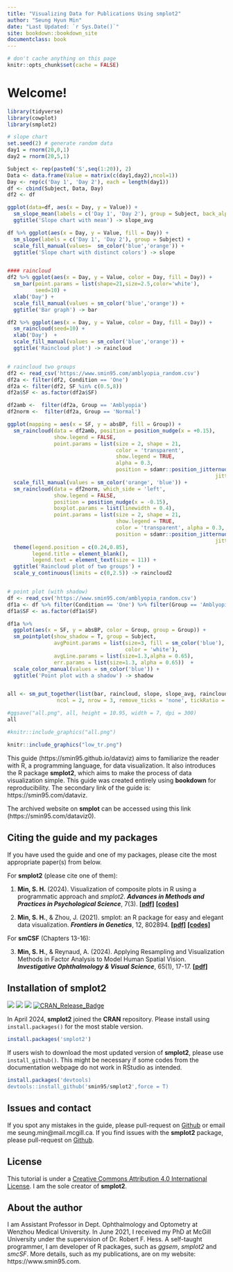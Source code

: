 ```yaml
--- 
title: "Visualizing Data for Publications Using smplot2"
author: "Seung Hyun Min"
date: "Last Updated: `r Sys.Date()`"
site: bookdown::bookdown_site
documentclass: book
---
```


```r
# don't cache anything on this page
knitr::opts_chunk$set(cache = FALSE)
```

# Welcome! {-#index}

```r
library(tidyverse)
library(cowplot)
library(smplot2)

# slope chart 
set.seed(2) # generate random data
day1 = rnorm(20,0,1)
day2 = rnorm(20,5,1)

Subject <- rep(paste0('S',seq(1:20)), 2)
Data <- data.frame(Value = matrix(c(day1,day2),ncol=1))
Day <- rep(c('Day 1', 'Day 2'), each = length(day1))
df <- cbind(Subject, Data, Day)
df2 <- df

ggplot(data=df, aes(x = Day, y = Value)) +
  sm_slope_mean(labels = c('Day 1', 'Day 2'), group = Subject, back_alpha = .3) +
  ggtitle('Slope chart with mean') -> slope_avg

df %>% ggplot(aes(x = Day, y = Value, fill = Day)) +
  sm_slope(labels = c('Day 1', 'Day 2'), group = Subject) +
  scale_fill_manual(values=  sm_color('blue','orange')) +
  ggtitle('Slope chart with distinct colors') -> slope


#### raincloud
df2 %>% ggplot(aes(x = Day, y = Value, color = Day, fill = Day)) +
  sm_bar(point.params = list(shape=21,size=2.5,color='white'),
         seed=10) +
  xlab('Day') +
  scale_fill_manual(values = sm_color('blue','orange')) +
  ggtitle('Bar graph') -> bar

df2 %>% ggplot(aes(x = Day, y = Value, color = Day, fill = Day)) +
  sm_raincloud(seed=10) +
  xlab('Day')  +
  scale_fill_manual(values = sm_color('blue','orange')) +
  ggtitle('Raincloud plot') -> raincloud


# raincloud two groups
df2 <- read_csv('https://www.smin95.com/amblyopia_random.csv')
df2a <- filter(df2, Condition == 'One')  
df2a <- filter(df2, SF %in% c(0.5,8))
df2a$SF <- as.factor(df2a$SF)

df2amb <-  filter(df2a, Group == 'Amblyopia')
df2norm <-  filter(df2a, Group == 'Normal')

ggplot(mapping = aes(x = SF, y = absBP, fill = Group)) +
  sm_raincloud(data = df2amb, position = position_nudge(x = +0.15),
               show.legend = FALSE,
               point.params = list(size = 2, shape = 21,
                                   color = 'transparent', 
                                   show.legend = TRUE,
                                   alpha = 0.3,
                                   position = sdamr::position_jitternudge(nudge.x = 0.06, seed = 10,
                                                                   jitter.width = 0.06))) +
  scale_fill_manual(values = sm_color('orange', 'blue')) +
  sm_raincloud(data = df2norm, which_side = 'left',
               show.legend = FALSE,
               position = position_nudge(x = -0.15),
               boxplot.params = list(linewidth = 0.4),
               point.params = list(size = 2, shape = 21,
                                   show.legend = TRUE,
                                   color = 'transparent', alpha = 0.3,
                                   position = sdamr::position_jitternudge(nudge.x = -0.06, seed = 10,
                                                                   jitter.width = 0.06))) +
  theme(legend.position = c(0.24,0.85),
        legend.title = element_blank(),
        legend.text = element_text(size = 11)) +
  ggtitle('Raincloud plot of two groups') +
  scale_y_continuous(limits = c(0,2.5)) -> raincloud2


# point plot (with shadow)
df <- read_csv('https://www.smin95.com/amblyopia_random.csv')
df1a <- df %>% filter(Condition == 'One') %>% filter(Group == 'Amblyopia')
df1a$SF <- as.factor(df1a$SF)

df1a %>%
  ggplot(aes(x = SF, y = absBP, color = Group, group = Group)) +
  sm_pointplot(show_shadow = T, group = Subject,
               avgPoint.params = list(size=3, fill = sm_color('blue'), shape = 21,
                                      color = 'white'),
               avgLine.params = list(size=1.3,alpha = 0.65),
               err.params = list(size=1.3, alpha = 0.65))  +
  scale_color_manual(values = sm_color('blue')) +
  ggtitle('Point plot with a shadow') -> shadow


all <- sm_put_together(list(bar, raincloud, slope, slope_avg, raincloud2, shadow),
                ncol = 2, nrow = 3, remove_ticks = 'none', tickRatio = 1, panel_scale = 0.95)

#ggsave("all.png", all, height = 10.95, width = 7, dpi = 300)
all
```
```r
#knitr::include_graphics("all.png")
```
```r
knitr::include_graphics("low_tr.png")
```

This guide (https://smin95.github.io/dataviz) aims to familiarize the reader with R, a programming language, for data visualization. It also introduces the R package **smplot2**, which aims to make the process of data visualization simple. This guide was created entirely using **bookdown** for reproducibility. The secondary link of the guide is: https://smin95.com/dataviz. 

The archived website on **smplot** can be accessed using this link (https://smin95.com/dataviz0).

## Citing the guide and my packages {-}

If you have used the guide and one of my packages, please cite the most appropriate paper(s) from below.

For **smplot2** (please cite one of them):

1. **Min, S. H.** (2024). Visualization of composite plots in R using a programmatic approach and *smplot2*. ***Advances in Methods and Practices in Psychological Science***, 7(3). [**[pdf]**](https://www.smin95.com/pubs/ampps2024.pdf) [**[codes]**](https://www.smin95.com/smplot2doc)

2. **Min, S. H.**, & Zhou, J. (2021). smplot: an R package for easy and elegant data visualization. ***Frontiers in Genetics***, 12, 802894. [**[pdf]**](https://www.smin95.com/pubs/smplot2021.pdf) [**[codes]**](https://www.smin95.com/dataviz0/recreating-figures-from-front.-genetics-2021.html)

For **smCSF** (Chapters 13-16):

3. **Min, S. H.**, & Reynaud, A. (2024). Applying Resampling and Visualization Methods in Factor Analysis to Model Human Spatial Vision. ***Investigative Ophthalmology & Visual Science***, 65(1), 17-17. [**[pdf]**](https://www.smin95.com/pubs/min2024.pdf)

## Installation of smplot2 {-}
[![](http://cranlogs.r-pkg.org/badges/grand-total/smplot2?color=green)](https://cran.r-project.org/package=smplot2)
[![](https://cranlogs.r-pkg.org/badges/smplot2?color=green)](https://cran.r-project.org/package=smplot2) [![](https://img.shields.io/badge/devel%20version-0.2.4-black.svg)](https://github.com/smin95/smplot2) [![CRAN_Release_Badge](http://www.r-pkg.org/badges/version-ago/smplot2?color=green)](https://CRAN.R-project.org/package=smplot2) 

In April 2024, **smplot2** joined the **CRAN** repository. Please install using `install.packages()` for the most stable version.

```r
install.packages('smplot2')
```

If users wish to download the most updated version of **smplot2**, please use `install_github()`. This might be necessary if some codes from the documentation webpage do not work in RStudio as intended.

```r
install.packages('devtools)
devtools::install_github('smin95/smplot2',force = T)
```

## Issues and contact {-}
If you spot any mistakes in the guide, please pull-request on [Github](https://github.com/smin95/dataviz) or email me seung.min@mail.mcgill.ca. If you find issues with the **smplot2** package, please pull-request on [Github](https://github.com/smin95/smplot2).

## License {-}
This tutorial is under a [Creative Commons Attribution 4.0 International License](https://creativecommons.org/licenses/by/4.0/). I am the sole creator of **smplot2**.

## About the author {-}
I am Assistant Professor in Dept. Ophthalmology and Optometry at Wenzhou Medical University. In June 2021, I received my PhD at McGill University under the supervision of Dr. Robert F. Hess. A self-taught programmer, I am developer of R packages, such as *ggsem*, *smplot2* and *smcSF*. More details, such as my publications, are on my website: https://www.smin95.com. 
